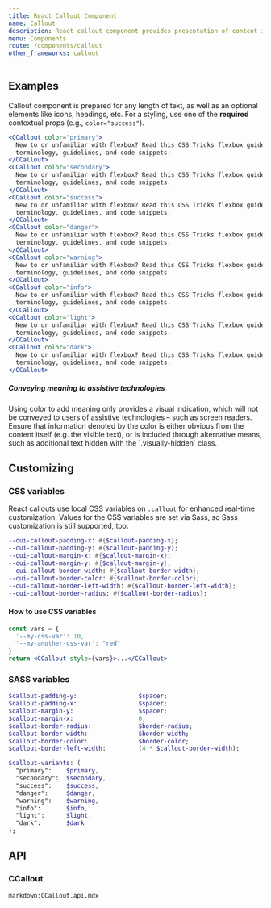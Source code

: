 ```yaml
---
title: React Callout Component
name: Callout
description: React callout component provides presentation of content in a visually distinct manner. Includes a heading, icon and typically text-based content.
menu: Components
route: /components/callout
other_frameworks: callout
---
```



## Examples

Callout component is prepared for any length of text, as well as an optional elements like icons, headings, etc. For a styling, use one of the **required** contextual props (e.g., `color="success"`).

```jsx preview
<CCallout color="primary">
  New to or unfamiliar with flexbox? Read this CSS Tricks flexbox guide for background,
  terminology, guidelines, and code snippets.
</CCallout>
<CCallout color="secondary">
  New to or unfamiliar with flexbox? Read this CSS Tricks flexbox guide for background,
  terminology, guidelines, and code snippets.
</CCallout>
<CCallout color="success">
  New to or unfamiliar with flexbox? Read this CSS Tricks flexbox guide for background,
  terminology, guidelines, and code snippets.
</CCallout>
<CCallout color="danger">
  New to or unfamiliar with flexbox? Read this CSS Tricks flexbox guide for background,
  terminology, guidelines, and code snippets.
</CCallout>
<CCallout color="warning">
  New to or unfamiliar with flexbox? Read this CSS Tricks flexbox guide for background,
  terminology, guidelines, and code snippets.
</CCallout>
<CCallout color="info">
  New to or unfamiliar with flexbox? Read this CSS Tricks flexbox guide for background,
  terminology, guidelines, and code snippets.
</CCallout>
<CCallout color="light">
  New to or unfamiliar with flexbox? Read this CSS Tricks flexbox guide for background,
  terminology, guidelines, and code snippets.
</CCallout>
<CCallout color="dark">
  New to or unfamiliar with flexbox? Read this CSS Tricks flexbox guide for background,
  terminology, guidelines, and code snippets.
</CCallout>
```

<CCallout color="info">
  <h5>Conveying meaning to assistive technologies</h5>
  <p>
    Using color to add meaning only provides a visual indication, which will not be conveyed to
    users of assistive technologies – such as screen readers. Ensure that information denoted by the
    color is either obvious from the content itself (e.g. the visible text), or is included through
    alternative means, such as additional text hidden with the `.visually-hidden` class.
  </p>
</CCallout>

## Customizing

### CSS variables

React callouts use local CSS variables on `.callout` for enhanced real-time customization. Values for the CSS variables are set via Sass, so Sass customization is still supported, too.

```sass
--cui-callout-padding-x: #{$callout-padding-x};
--cui-callout-padding-y: #{$callout-padding-y};
--cui-callout-margin-x: #{$callout-margin-x};
--cui-callout-margin-y: #{$callout-margin-y};
--cui-callout-border-width: #{$callout-border-width};
--cui-callout-border-color: #{$callout-border-color};
--cui-callout-border-left-width: #{$callout-border-left-width};
--cui-callout-border-radius: #{$callout-border-radius};
```

#### How to use CSS variables

```jsx
const vars = { 
  '--my-css-var': 10,
  '--my-another-css-var': "red" 
}
return <CCallout style={vars}>...</CCallout>
```

### SASS variables

```sass
$callout-padding-y:                 $spacer;
$callout-padding-x:                 $spacer;
$callout-margin-y:                  $spacer;
$callout-margin-x:                  0;
$callout-border-radius:             $border-radius;
$callout-border-width:              $border-width;
$callout-border-color:              $border-color;
$callout-border-left-width:         (4 * $callout-border-width);

$callout-variants: (
  "primary":    $primary,
  "secondary":  $secondary,
  "success":    $success,
  "danger":     $danger,
  "warning":    $warning,
  "info":       $info,
  "light":      $light,
  "dark":       $dark
);
```


## API

### CCallout

`markdown:CCallout.api.mdx`
